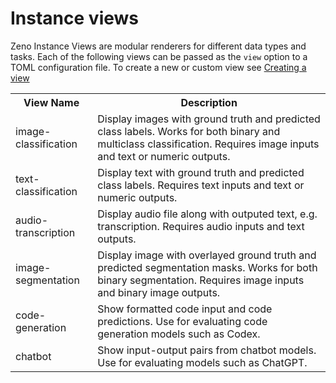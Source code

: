 # Instance views

Zeno Instance Views are modular renderers for different data types and tasks.
Each of the following views can be passed as the `view` option to a TOML configuration file. To create a new or custom view see [Creating a view](/docs/views/new-view)

<table>
  <tr>
    <th>View Name</th>
    <th>Description</th>
  </tr>
  <tr>
    <td>image-classification</td>
    <td>
      Display images with ground truth and predicted class labels. Works for
      both binary and multiclass classification. Requires image inputs and text
      or numeric outputs.
    </td>
  </tr>
  <tr>
    <td>text-classification</td>
    <td>
      Display text with ground truth and predicted class labels. Requires text
      inputs and text or numeric outputs.
    </td>
  </tr>
  <tr>
    <td>audio-transcription</td>
    <td>
      Display audio file along with outputed text, e.g. transcription. Requires
      audio inputs and text outputs.
    </td>
  </tr>
  <tr>
    <td>image-segmentation</td>
    <td>
      Display image with overlayed ground truth and predicted segmentation
      masks. Works for both binary segmentation. Requires image inputs and
      binary image outputs.
    </td>
  </tr>
  <tr>
    <td>code-generation</td>
    <td>
      Show formatted code input and code predictions. Use for evaluating code
      generation models such as Codex.
    </td>
  </tr>
  <tr>
    <td>chatbot</td>
    <td>
      Show input-output pairs from chatbot models. Use for evaluating models
      such as ChatGPT.
    </td>
  </tr>
</table>
